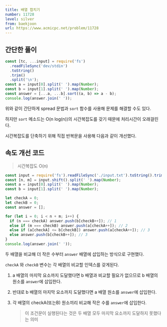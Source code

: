 ```yaml
---
title: 배열 합치기
number: 11728
level: silver
from: baekjoon
url: https://www.acmicpc.net/problem/11728
---
```


## 간단한 풀이

```jsx
const [tc, ...input] = require('fs')
  .readFileSync('dev/stdin')
  .toString()
  .trim()
  .split('\n');
const a = input[0].split(' ').map(Number);
const b = input[1].split(' ').map(Number);
const answer = [...a, ...b].sort((a, b) => a - b);
console.log(answer.join(' '));
```

위와 같이 간단하게 spread 문법과 `sort` 함수를 사용해 문제를 해결할 수도 있다.

하지만 `sort` 메소드는 O(n log(n))의 시간복잡도를 갖기 때문에 처리시간이 오래걸린다.

시간복잡도를 단축하기 위해 직접 반복문을 사용해 다음과 같이 개선했다.

## 속도 개선 코드

> 시간복잡도 O(n)

```jsx
const input = require('fs').readFileSync('./input.txt').toString().trim().split('\n');
const [n, m] = input.shift().split(' ').map(Number);
const a = input[0].split(' ').map(Number);
const b = input[1].split(' ').map(Number);

let checkA = 0;
let checkB = 0;
const answer = [];

for (let i = 0; i < n + m; i++) {
  if (n === checkA) answer.push(b[checkB++]); // 1
  else if (m === checkB) answer.push(a[checkA++]); // 2
  else if (a[checkA] <= b[checkB]) answer.push(a[checkA++]); // 3
  else answer.push(b[checkB++]); // 3
}
console.log(answer.join(' '));
```

두 배열을 비교해 더 작은 수부터 `answer` 배열에 삽입하는 방식으로 구현했다.

`checkA` 와 `checkB` 변수는 각 배열의 비교할 인덱스를 갖게된다.

1. a 배열의 마지막 요소까지 도달했다면 b 배열과 비교할 필요가 없으므로 b 배열의 원소를 `answer`에 삽입한다.
2. 반대로 b 배열의 마지막 요소까지 도달했다면 a 배열 원소를 `answer`에 삽입한다.
3. 각 배열의 checkA(또는B) 원소끼리 비교해 작은 수를 `answer`에 삽입한다.

   > 이 조건문이 실행된다는 것은 두 배열 모두 마지막 요소까지 도달하지 못했다는 의미
